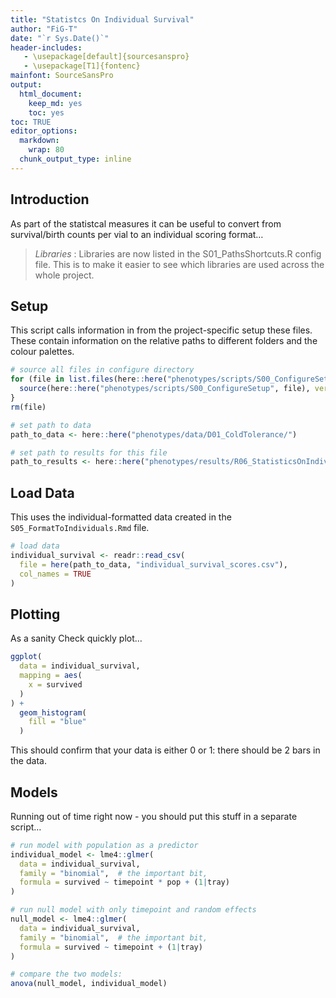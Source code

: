 ```yaml
---
title: "Statistcs On Individual Survival"
author: "FiG-T"
date: "`r Sys.Date()`"
header-includes:
   - \usepackage[default]{sourcesanspro}
   - \usepackage[T1]{fontenc}
mainfont: SourceSansPro
output: 
  html_document: 
    keep_md: yes
    toc: yes
toc: TRUE
editor_options:
  markdown:
    wrap: 80
  chunk_output_type: inline
---
```

## Introduction

As part of the statistcal measures it can be useful to convert from survival/birth counts per vial to an individual scoring format...

> *Libraries* : Libraries are now listed in the S01_PathsShortcuts.R config file.  This is to make it easier to see which libraries are used across the whole project. 

## Setup

This script calls information in from the project-specific setup these files. These contain information on the relative paths to different folders and the colour palettes.

```r
# source all files in configure directory
for (file in list.files(here::here("phenotypes/scripts/S00_ConfigureSetup"))) {
  source(here::here("phenotypes/scripts/S00_ConfigureSetup", file), verbose = FALSE)
}
rm(file)

# set path to data 
path_to_data <- here::here("phenotypes/data/D01_ColdTolerance/")

# set path to results for this file
path_to_results <- here::here("phenotypes/results/R06_StatisticsOnIndividualSurvival/")
```

## Load Data

This uses the individual-formatted data created in the `S05_FormatToIndividuals.Rmd` file.  

```r
# load data 
individual_survival <- readr::read_csv(
  file = here(path_to_data, "individual_survival_scores.csv"), 
  col_names = TRUE
)
```

## Plotting 

As a sanity Check quickly plot... 

```r
ggplot(
  data = individual_survival, 
  mapping = aes(
    x = survived
  )
) +
  geom_histogram(
    fill = "blue"
  ) 
```

This should confirm that your data is either 0 or 1: there should be 2 bars in the data. 

## Models 

Running out of time right now - you should put this stuff in a separate script... 

```r
# run model with population as a predictor
individual_model <- lme4::glmer(
  data = individual_survival,
  family = "binomial",  # the important bit,
  formula = survived ~ timepoint * pop + (1|tray)
)

# run null model with only timepoint and random effects
null_model <- lme4::glmer(
  data = individual_survival,
  family = "binomial",  # the important bit,
  formula = survived ~ timepoint + (1|tray)
)

# compare the two models: 
anova(null_model, individual_model)
```
